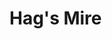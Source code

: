 
# Hag's Mire

<ProjectDetails
  region="Riverlands"
  house="House Nayland"
  type="Village"
  status="In Progress"
  warp="/warp hagsmire"
  projectLead="Desmera Redwyne"
  dateStarted="April 6, 2020"
  dateCompleted="Invalid Date"
/>

